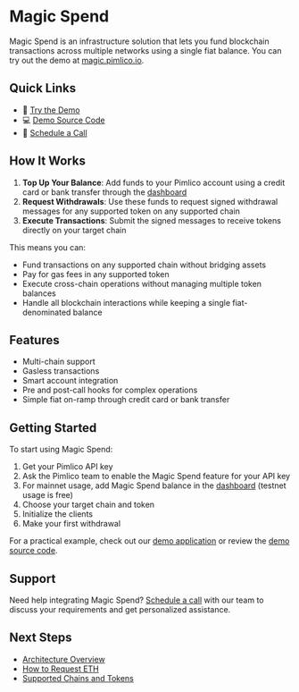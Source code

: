 # Magic Spend

Magic Spend is an infrastructure solution that lets you fund blockchain transactions across multiple networks using a single fiat balance. You can try out the demo at [magic.pimlico.io](https://magic.pimlico.io/).

## Quick Links

- 🚀 [Try the Demo](https://magic.pimlico.io/)
- 💻 [Demo Source Code](https://github.com/pimlicolabs/magic-spend-ui)
- 📅 [Schedule a Call](https://cal.com/sergey-potekhin)

## How It Works

1. **Top Up Your Balance**: Add funds to your Pimlico account using a credit card or bank transfer through the [dashboard](https://dashboard.pimlico.io/billing/payment-methods)
2. **Request Withdrawals**: Use these funds to request signed withdrawal messages for any supported token on any supported chain
3. **Execute Transactions**: Submit the signed messages to receive tokens directly on your target chain

This means you can:
- Fund transactions on any supported chain without bridging assets
- Pay for gas fees in any supported token
- Execute cross-chain operations without managing multiple token balances
- Handle all blockchain interactions while keeping a single fiat-denominated balance

## Features

- Multi-chain support
- Gasless transactions
- Smart account integration
- Pre and post-call hooks for complex operations
- Simple fiat on-ramp through credit card or bank transfer

## Getting Started

To start using Magic Spend:

1. Get your Pimlico API key
2. Ask the Pimlico team to enable the Magic Spend feature for your API key
3. For mainnet usage, add Magic Spend balance in the [dashboard](https://dashboard.pimlico.io/billing/payment-methods) (testnet usage is free)
4. Choose your target chain and token
5. Initialize the clients
6. Make your first withdrawal

For a practical example, check out our [demo application](https://magic.pimlico.io/) or review the [demo source code](https://github.com/pimlicolabs/magic-spend-ui/blob/main/src/app/transfer/page.tsx).

## Support

Need help integrating Magic Spend? [Schedule a call](https://cal.com/sergey-potekhin) with our team to discuss your requirements and get personalized assistance.

## Next Steps

- [Architecture Overview](/infra/magic-spend/architecture)
- [How to Request ETH](/infra/magic-spend/how-to/request-eth)
- [Supported Chains and Tokens](/infra/magic-spend/supported-chains-and-tokens)
